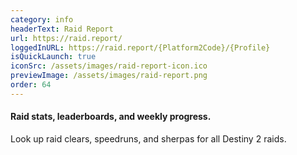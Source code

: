 ```yaml
---
category: info
headerText: Raid Report
url: https://raid.report/
loggedInURL: https://raid.report/{Platform2Code}/{Profile}
isQuickLaunch: true
iconSrc: /assets/images/raid-report-icon.ico
previewImage: /assets/images/raid-report.png
order: 64
---
```


#### Raid stats, leaderboards, and weekly progress.

Look up raid clears, speedruns, and sherpas for all Destiny 2 raids.
